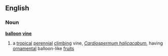 ==English==
===Noun===
'''[[balloon]] [[vine]]'''
# a [[tropical]] [[perennial]] [[climbing]] vine, ''[[Cardiospermum halicacabum]]'', having [[ornamental]] balloon-like [[fruit]]s